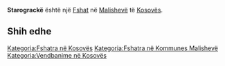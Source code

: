 {{Fshat në Kosovës
 | Emri                = Starograckë
| sqi_D_name = Starograckë
| sqi_D_FULL_NAME_RO = Starograckë
| sqi_D_FULL_NAME_ND_RO = Starogracke
| sqi_D_SORT_NAME_RG = STAROGRACKE
| sqi_D_FULL_NAME_RG = Starograckë
| sqi_D_FULL_NAME_ND_RG = Starogracke
| sqi_V_name = Grackë
| sqi_V_FULL_NAME_RO = Grackë Grackë e Vjetër
| sqi_V_FULL_NAME_ND_RO = Gracke Gracke e Vjeter
| sqi_V_SORT_NAME_RG = GRACKE GRACKEEVJETER
| sqi_V_FULL_NAME_RG = Grackë Grackë e Vjetër
| sqi_V_FULL_NAME_ND_RG = Gracke Gracke e Vjeter
| srp_N_name = Staro Gracko
| srp_N_FULL_NAME_RO = Staro Gracko
| srp_N_FULL_NAME_ND_RO = Staro Gracko
| srp_N_SORT_NAME_RG = STAROGRACKO
| srp_N_FULL_NAME_RG = Staro Gracko
| srp_N_FULL_NAME_ND_RG = Staro Gracko
| srp_NS_name = Старо Грацко
| srp_NS_FULL_NAME_RO = Старо Грацко
| srp_NS_FULL_NAME_ND_RO = Старо Грацко
| srp_NS_SORT_NAME_RG = СТАРОГРАЦКО
| srp_NS_FULL_NAME_RG = Старо Грацко
| srp_NS_FULL_NAME_ND_RG = Старо Грацко
| srp_V_name = Gracko
| srp_V_FULL_NAME_RO = Gracko
| srp_V_FULL_NAME_ND_RO = Gracko
| srp_V_SORT_NAME_RG = GRACKO
| srp_V_FULL_NAME_RG = Gracko
| srp_V_FULL_NAME_ND_RG = Gracko

 | Emri (Rasa dhanore) = 
 | Figura              = 
 | Shteti              = Kosovo
 | Komuna              = Malishevë
 | Kodi postar         = 
 | Sipërfaqja          = 

 | Popullsia           = 

 | Regj. i popullsisë  = 
 | Dend. e popullsisë  = 
 | Faqja zyrtare       = 
 <!--- Koordinatat ----> 
 | Gjerësia            = 42.505
 | Gjatësia            = 21.103333
 | Lartësia            = 
}}
'''Starograckë''' është një [[Fshat]] në [[Malishevë]] të [[Kosovës]].

<!-- == Gjeografia == -->
<!-- == Historia == -->
<!-- == Demografia == -->
== Shih edhe ==
{{Komuna Malishevë}}
{{Kosovo-Administrata-Cung}}

[[Kategoria:Fshatra në Kosovës]]
[[Kategoria:Fshatra në Kommunes Malishevë]]
[[Kategoria:Vendbanime në Kosovës]]